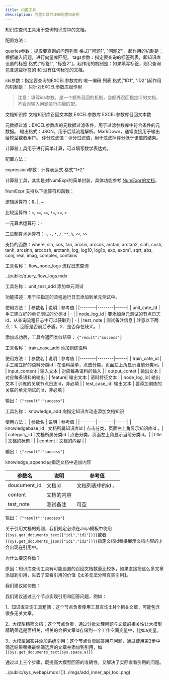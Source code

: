 ---
title: 内置工具
description: 内置工具的详细配置和说明
---



<Accordions title="内置工具">

<Accordion title="知识库查询">

知识库查询工具用于查询知识库中的文档。

配置方法：

queries参数：提取要查询的问题列表 格式["问题1", "问题2"]，起作用的机制是：根据输入问题，进行向量库匹配。
tags参数：指定要查询的标签列表，即知识库设置的标签 格式["标签1", "标签2"]，起作用的机制是：如果填写标签，则只查询包含这些标签的 和 没有任何标签的文档。

ids参数：指定要查询的EXCEL参数库的 唯一编码 列表 格式["ID1", "ID2"]起作用的机制是： 只针对EXCEL参数库起作用
> 注意：填写ids参数，是一个额外召回的机制，会额外召回指定ID的文档，不会对输入问题进行向量匹配。

文档知识库
文档知识库召回文本数
EXCEL参数库
EXCEL参数库召回文本数

元数据过滤：EXCEL参数库的元数据过滤条件，用于过滤参数库中符合条件的元数据。
输出格式：JSON，用于后续流程解析。MarkDown，通常直接用于输出给模型或者用户。
评分过滤值：评分过滤值，用于过滤掉评分低于该值的结果。

</Accordion>

<Accordion title="计算器">

计算器工具用于进行简单计算，可以填写数学表达式。

配置方法：

expression参数：计算表达式 格式"1+2"

计算器工具，其实是对NumExpr的简单封装，具体功能参考 [NumExpr的文档](https://numexpr.readthedocs.io/en/latest/user_guide.html)。

NumExpr 支持以下运算符和函数：

逻辑运算符：&, |, ~

比较运算符：`<`, `<=`, `==`, `!=`, `>=`, `>`

一元算术运算符：`-`

二进制算术运算符：`+`, `-`, `*`, `/`, `**`, `%`, `<<`, `>>`

支持的函数：where, sin, cos, tan, arcsin, arccos, arctan, arctan2, sinh, cosh, tanh, arcsinh, arccosh, arctanh, log, log10, log1p, exp, expm1, sqrt, abs, conj, real, imag, complex, contains

</Accordion>

<Accordion title="流程日志查询" id="flow_node_logs">
工具名称：		
flow_node_logs 流程日志查询

<include>../public/query_flow_logs.mdx</include>


</Accordion>
<Accordion title="添加单元测试">
工具名称：		
unit_test_add	添加单元测试	

功能描述：用于把指定的流程运行日志添加到单元测试中。

使用方法：
| 参数名 | 说明 | 参考值 |
|--------|--------|------|
| unit_cate_id | 手工建立好的单元测试的分类id | - |
| node_log_id | 要添加单元测试的节点日志id，从查询流程日志中可以获取到 | - |
| test_note | 测试备注信息 | 注意以下两点：1、回答是否前后矛盾。2、是否存在歧义。 |

添加成功后，工具会返回类似结果：
`{"result":"success"} `


</Accordion>
<Accordion title="添加语料">
工具名称：		
train_case_add	添加训练语料


使用方法：
| 参数名 | 说明 | 参考值 |
|--------|--------|------|
| train_cate_id | 手工建立好的语料分类id | 在语料菜单，点击分类，页面左上角显示当前分类id。|
| input_content | 输入文本 | 对应每条语料的输入 |
| output_contet | 输出文本 | 对应每条语料的输出 |
| feature| 输出文本 | 语料特征文本 |
| node_log_id| 输出文本 | 训练的关联节点日志id，非必填 |
| test_case_id| 输出文本 | 要添加训练的关联的单元测试的Id，非必填 |

输出： `{"result":"success"} `

</Accordion>

<Accordion title="知识库文档添加">
工具名称：		
knowledge_add	向指定知识库动态添加文档知识


使用方法：
| 参数名 | 说明 | 参考值 |
|--------|--------|------|
| knowledgebase_id | 文档所属知识库id | 点击分类，页面左上角显示知识库id 。|
| category_id | 文档所属分类id | 点击分类，页面左上角显示当前分类id。|
| title | 文档的标题 | |
| content | 文档的内容 | |


输出： `{"result":"success"} `
</Accordion>
<Accordion title="知识库内容追加">


knowledge_append	向指定文档中追加内容

| 参数名 | 说明 | 参考值 |
|--------|--------|------|
| doucument_id | 文档id | 文档列表中的id 。|
| content | 文档的内容 | |
| test_note | 测试备注 | 可空|

输出： `{"result":"success"} `

</Accordion>


<Accordion title="如何显示引用文档">

关于引用文档的规则，我们规定必须在Jinja模板中使用`{{sys.get_documents_text(["id1","id2"])}}`或者`{{sys.get_documents_json(["id1","id2"])}}`指定文档id替换展示文档内容的才会出现在引用中。

为什么要这样做？

原因：知识库查询工具有可能设置的召回文档数量比较多，如果直接把这么多文章添加到引用，失去了查看引用的价值【太多无法分辨真实引用】。

我们建议如何做：

我们建议通过三个节点实现引用和回答问题，例如：

1、知识库查询工具粗筛：这个节点负责使用工具查询出N个相关文章，可能包含很多无关文章。

2、大模型精筛文档：这个节点负责，通过分批处理问题与文章的相关性让大模型精确筛选是否相关，相关的会把文章id存储到一个工作空间变量中，比如a变量。

3、大模型回答并添加系统引用：这个节点负责回答用户问题，通过使用第2步中筛选结果替换最终筛选后的文章并添加到引用，如`{{sys.get_documents_text(sys.space.a)}}`

通过以上三个步骤，既提高大模型回答的准确性，又解决了实际查看引用的问题。
</Accordion>
</Accordions>


<Accordions>
<Accordion title="如何直接调用系统API">
<include>../public/sys_webapi.mdx</include>
![](../imgs/add_inner_api_tool.png)

</Accordion>
</Accordions>
